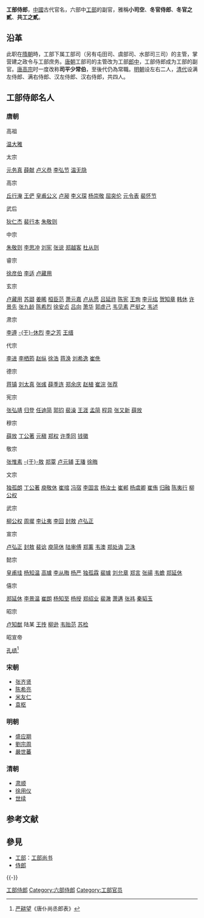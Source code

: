 '''工部侍郎'''，[[中國|中國]]古代官名，六部中[[工部|工部]]的副官，雅稱'''小司空'''、'''冬官侍郎'''、'''冬官之貳'''、'''共工之貳'''。
==沿革==
此职在[[隋朝|隋朝]]時，工部下属工部司（另有屯田司、虞部司、水部司三司）的主管，掌营建之政令与工部庶务。[[唐朝|唐朝]]工部司的主管改为工部[[郎中|郎中]]，工部侍郎成为工部的副官。[[唐高宗|唐高宗]]时一度改称'''司平少常伯'''，至後代仍為常職。[[明朝|明朝]]设左右二人，[[清代|清代]]设满左侍郎、满右侍郎、汉左侍郎、汉右侍郎，共四人。

==工部侍郎名人==
===唐朝===
;高祖
[[温大雅|温大雅]]
;太宗
[[元务真|元务真]]
[[薛献|薛献]]
[[卢义恭|卢义恭]]
[[李弘节|李弘节]]
[[温无隐|温无隐]]
;高宗
[[丘行淹|丘行淹]]
[[王俨|王俨]]
[[皇甫公义|皇甫公义]]
[[卢昶|卢昶]]
[[李义琛|李义琛]]
[[杨崇敬|杨崇敬]]
[[屈突伦|屈突伦]]
[[元令表|元令表]]
[[裴怀节|裴怀节]]
;武后
[[狄仁杰|狄仁杰]]
[[裴行本|裴行本]]
[[朱敬则|朱敬则]]
;中宗
[[朱敬则|朱敬则]]
[[李思冲|李思冲]]
[[刘宪|刘宪]]
[[张说|张说]]
[[郑越客|郑越客]]
[[杜从则|杜从则]]
;睿宗
[[徐彦伯|徐彦伯]]
[[李适|李适]]
[[卢藏用|卢藏用]]
;玄宗
[[卢藏用|卢藏用]]
[[苏颋|苏颋]]
[[姜晞|姜晞]]
[[桓臣范|桓臣范]]
[[萧元嘉|萧元嘉]]
[[卢从愿|卢从愿]]
[[吕延祚|吕延祚]]
[[陈宪|陈宪]]
[[王珣|王珣]]
[[李元纮|李元纮]]
[[贺知章|贺知章]]
[[韩休|韩休]]
[[许景先|许景先]]
[[张九龄|张九龄]]
[[陈希烈|陈希烈]]
[[徐安贞|徐安贞]]
[[吕向|吕向]]
[[萧华|萧华]]
[[郭虚己|郭虚己]]
[[韦见素|韦见素]]
[[严挺之|严挺之]]
[[韦述|韦述]]
;肃宗
[[李遵|李遵]]
[[于休烈|-{于}-休烈]]
[[李之芳|李之芳]]
[[王缙|王缙]]
;代宗
[[李进|李进]]
[[李栖筠|李栖筠]]
[[赵纵|赵纵]]
[[徐浩|徐浩]]
[[蒋涣|蒋涣]]
[[刘希逸|刘希逸]]
[[崔侁|崔侁]]
;德宗
[[蒋镇|蒋镇]]
[[刘太真|刘太真]]
[[张彧|张彧]]
[[薛季连|薛季连]]
[[郑余庆|郑余庆]]
[[赵植_(唐朝)|赵植]]
[[崔淙|崔淙]]
[[张荐|张荐]]
;宪宗
[[张弘靖|张弘靖]]
[[归登|归登]]
[[任迪简|任迪简]]
[[郭钧|郭钧]]
[[裴澡|裴澡]]
[[王涯|王涯]]
[[孟简|孟简]]
[[程异|程异]]
[[张又新|张又新]]
[[薛放|薛放]]
;穆宗
[[薛放|薛放]]
[[丁公著|丁公著]]
[[元稹|元稹]]
[[郑权|郑权]]
[[许季同|许季同]]
[[钱徽|钱徽]]
;敬宗
[[张惟素|张惟素]]
[[于敖|-{于}-敖]]
[[郑覃|郑覃]]
[[卢元辅|卢元辅]]
[[王璠|王璠]]
[[徐晦|徐晦]]
;文宗
[[独孤朗|独孤朗]]
[[丁公著|丁公著]]
[[庾敬休|庾敬休]]
[[崔琯|崔琯]]
[[冯宿|冯宿]]
[[李固言|李固言]]
[[杨汝士|杨汝士]]
[[崔郸|崔郸]]
[[杨虞卿|杨虞卿]]
[[崔侑|崔侑]]
[[归融|归融]]
[[陈夷行|陈夷行]]
[[柳公权|柳公权]]
;武宗
[[柳公权|柳公权]]
[[周墀|周墀]]
[[李让夷|李让夷]]
[[李回|李回]]
[[封敖|封敖]]
[[卢弘正|卢弘正]]
;宣宗
[[卢弘正|卢弘正]]
[[封敖|封敖]]
[[裴谂|裴谂]]
[[庾简休|庾简休]]
[[陆审傅|陆审傅]]
[[郑薰|郑薰]]
[[韦澳|韦澳]]
[[郑处诲|郑处诲]]
[[卫洙|卫洙]]
;懿宗
[[皇甫珪|皇甫珪]]
[[杨知温|杨知温]]
[[高璩|高璩]]
[[李从晦|李从晦]]
[[杨严|杨严]]
[[独孤霖|独孤霖]]
[[裴璩|裴璩]]
[[刘允章|刘允章]]
[[郑言|郑言]]
[[张禓|张禓]]
[[韦蟾|韦蟾]]
[[郑延休|郑延休]]
;僖宗
[[郑延休|郑延休]]
[[李景温|李景温]]
[[崔朗|崔朗]]
[[杨知至|杨知至]]
[[杨授|杨授]]
[[郑绍业|郑绍业]]
[[裴澈|裴澈]]
[[萧遘|萧遘]]
[[张祎_(唐朝)|张祎]]
[[秦韬玉|秦韬玉]]
;昭宗
[[卢知猷|卢知猷]]
陆某
[[王抟|王抟]]
[[柳逊|柳逊]]
[[韦贻范|韦贻范]]
[[苏检|苏检]]
;昭宣帝
[[孔绩|孔绩]]<ref>[[严耕望|严耕望]]《唐仆尚丞郎表》</ref>

===宋朝===
* [[张齐贤|张齐贤]]
* [[陈希亮|陈希亮]]
* [[米友仁|米友仁]]
* [[袁枢|袁枢]]
===明朝===
* [[盛应期|盛应期]]
* [[劉宗周|劉宗周]]
* [[嚴世蕃|嚴世蕃]]

===清朝===
* [[肃顺|肃顺]]
* [[徐用仪|徐用仪]] 
* [[世续|世续]]   
== 参考文献 ==
{{Reflist}}

== 參見 ==
* [[工部|工部]]：[[工部尚书|工部尚书]]
* [[侍郎|侍郎]]

{{-}}
{{六部}}
{{明朝六部}}

[[Category:工部侍郎|]]
[[Category:六部侍郎|Category:六部侍郎]]
[[Category:工部官员|Category:工部官员]]